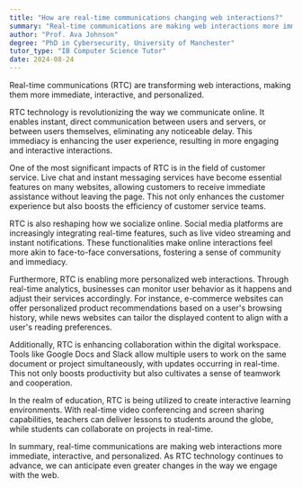 ```yaml
---
title: "How are real-time communications changing web interactions?"
summary: "Real-time communications are making web interactions more immediate, interactive, and personalised."
author: "Prof. Ava Johnson"
degree: "PhD in Cybersecurity, University of Manchester"
tutor_type: "IB Computer Science Tutor"
date: 2024-08-24
---
```


Real-time communications (RTC) are transforming web interactions, making them more immediate, interactive, and personalized.

RTC technology is revolutionizing the way we communicate online. It enables instant, direct communication between users and servers, or between users themselves, eliminating any noticeable delay. This immediacy is enhancing the user experience, resulting in more engaging and interactive interactions.

One of the most significant impacts of RTC is in the field of customer service. Live chat and instant messaging services have become essential features on many websites, allowing customers to receive immediate assistance without leaving the page. This not only enhances the customer experience but also boosts the efficiency of customer service teams.

RTC is also reshaping how we socialize online. Social media platforms are increasingly integrating real-time features, such as live video streaming and instant notifications. These functionalities make online interactions feel more akin to face-to-face conversations, fostering a sense of community and immediacy.

Furthermore, RTC is enabling more personalized web interactions. Through real-time analytics, businesses can monitor user behavior as it happens and adjust their services accordingly. For instance, e-commerce websites can offer personalized product recommendations based on a user's browsing history, while news websites can tailor the displayed content to align with a user's reading preferences.

Additionally, RTC is enhancing collaboration within the digital workspace. Tools like Google Docs and Slack allow multiple users to work on the same document or project simultaneously, with updates occurring in real-time. This not only boosts productivity but also cultivates a sense of teamwork and cooperation.

In the realm of education, RTC is being utilized to create interactive learning environments. With real-time video conferencing and screen sharing capabilities, teachers can deliver lessons to students around the globe, while students can collaborate on projects in real-time.

In summary, real-time communications are making web interactions more immediate, interactive, and personalized. As RTC technology continues to advance, we can anticipate even greater changes in the way we engage with the web.
    